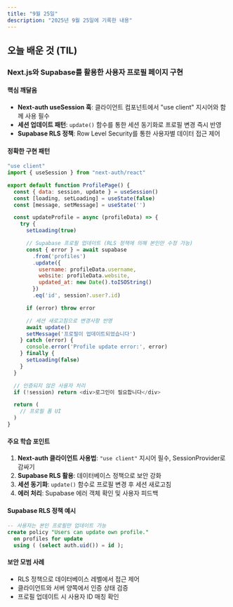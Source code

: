 ```yaml
---
title: "9월 25일"
description: "2025년 9월 25일에 기록한 내용"
---
```


## 오늘 배운 것 (TIL)

### Next.js와 Supabase를 활용한 사용자 프로필 페이지 구현

#### 핵심 깨달음

- **Next-auth useSession 훅**: 클라이언트 컴포넌트에서 "use client" 지시어와 함께 사용 필수
- **세션 업데이트 패턴**: `update()` 함수를 통한 세션 동기화로 프로필 변경 즉시 반영
- **Supabase RLS 정책**: Row Level Security를 통한 사용자별 데이터 접근 제어

#### 정확한 구현 패턴

```js
"use client"
import { useSession } from "next-auth/react"

export default function ProfilePage() {
  const { data: session, update } = useSession()
  const [loading, setLoading] = useState(false)
  const [message, setMessage] = useState('')

  const updateProfile = async (profileData) => {
    try {
      setLoading(true)

      // Supabase 프로필 업데이트 (RLS 정책에 의해 본인만 수정 가능)
      const { error } = await supabase
        .from('profiles')
        .update({
          username: profileData.username,
          website: profileData.website,
          updated_at: new Date().toISOString()
        })
        .eq('id', session?.user?.id)

      if (error) throw error

      // 세션 새로고침으로 변경사항 반영
      await update()
      setMessage('프로필이 업데이트되었습니다')
    } catch (error) {
      console.error('Profile update error:', error)
    } finally {
      setLoading(false)
    }
  }

  // 인증되지 않은 사용자 처리
  if (!session) return <div>로그인이 필요합니다</div>

  return (
    // 프로필 폼 UI
  )
}
```

#### 주요 학습 포인트

1. **Next-auth 클라이언트 사용법**: `"use client"` 지시어 필수, SessionProvider로 감싸기
2. **Supabase RLS 활용**: 데이터베이스 정책으로 보안 강화
3. **세션 동기화**: `update()` 함수로 프로필 변경 후 세션 새로고침
4. **에러 처리**: Supabase 에러 객체 확인 및 사용자 피드백

#### Supabase RLS 정책 예시

```sql
-- 사용자는 본인 프로필만 업데이트 가능
create policy "Users can update own profile."
  on profiles for update
  using ( (select auth.uid()) = id );
```

#### 보안 모범 사례

- RLS 정책으로 데이터베이스 레벨에서 접근 제어
- 클라이언트와 서버 양쪽에서 인증 상태 검증
- 프로필 업데이트 시 사용자 ID 매칭 확인
